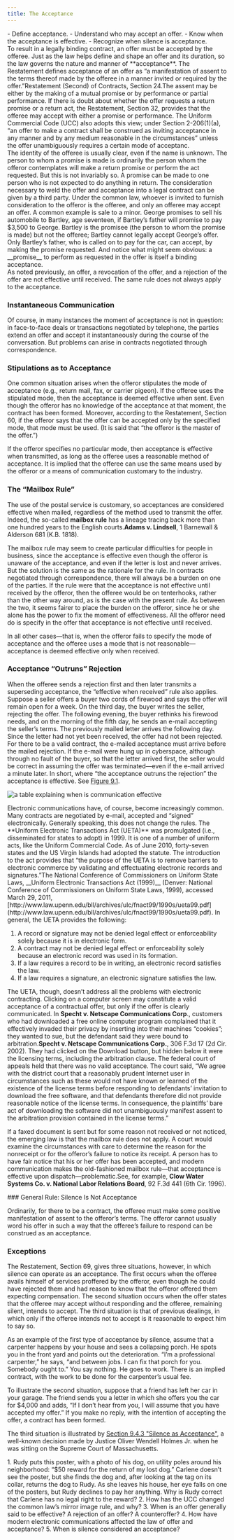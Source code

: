 ```yaml
---
title: The Acceptance
---
```

<div className="content-chunk" data-subsection-id = "Learning-Objectives-68t">
<info title="Learning Objectives">- Define acceptance. - Understand who may accept an offer. - Know when the acceptance is effective. - Recognize when silence is acceptance.</info>
</div>
<div className="content-chunk" data-subsection-id = "General-Definition-of-Acceptance-70t">
To result in a legally binding contract, an offer must be accepted by the offeree. Just as the law helps define and shape an offer and its duration, so the law governs the nature and manner of **acceptance**. The Restatement defines acceptance of an offer as “a manifestation of assent to the terms thereof made by the offeree in a manner invited or required by the offer.”Restatement (Second) of Contracts, Section 24.The assent may be either by the making of a mutual promise or by performance or partial performance. If there is doubt about whether the offer requests a return promise or a return act, the Restatement, Section 32, provides that the offeree may accept with either a promise or performance. The Uniform Commercial Code (UCC) also adopts this view; under Section 2-206(1)(a), “an offer to make a contract shall be construed as inviting acceptance in any manner and by any medium reasonable in the circumstances” unless the offer unambiguously requires a certain mode of acceptanc.
</div>
<div className="content-chunk" data-subsection-id = "Who-May-Accept-69t">
The identity of the offeree is usually clear, even if the name is unknown. The person to whom a promise is made is ordinarily the person whom the offeror contemplates will make a return promise or perform the act requested. But this is not invariably so. A promise can be made to one person who is not expected to do anything in return. The consideration necessary to weld the offer and acceptance into a legal contract can be given by a third party. Under the common law, whoever is invited to furnish consideration to the offeror is the offeree, and only an offeree may accept an offer. A common example is sale to a minor. George promises to sell his automobile to Bartley, age seventeen, if Bartley’s father will promise to pay $3,500 to George. Bartley is the promisee (the person to whom the promise is made) but not the offeree; Bartley cannot legally accept George’s offer. Only Bartley’s father, who is called on to pay for the car, can accept, by making the promise requested. And notice what might seem obvious: a __promise__ to perform as requested in the offer is itself a binding acceptance.
</div>
<div className="content-chunk" data-subsection-id = "When-Is-Acceptance-Effective-73t">
As noted previously, an offer, a revocation of the offer, and a rejection of the offer are not effective until received. The same rule does not always apply to the acceptance.

### Instantaneous Communication

Of course, in many instances the moment of acceptance is not in question: in face-to-face deals or transactions negotiated by telephone, the parties extend an offer and accept it instantaneously during the course of the conversation. But problems can arise in contracts negotiated through correspondence.

### Stipulations as to Acceptance

One common situation arises when the offeror stipulates the mode of acceptance (e.g., return mail, fax, or carrier pigeon). If the offeree uses the stipulated mode, then the acceptance is deemed effective when sent. Even though the offeror has no knowledge of the acceptance at that moment, the contract has been formed. Moreover, according to the Restatement, Section 60, if the offeror says that the offer can be accepted only by the specified mode, that mode must be used. (It is said that “the offeror is the master of the offer.”)

If the offeror specifies no particular mode, then acceptance is effective when transmitted, as long as the offeree uses a reasonable method of acceptance. It is implied that the offeree can use the same means used by the offeror or a means of communication customary to the industry.

### The “Mailbox Rule”

The use of the postal service is customary, so acceptances are considered effective when mailed, regardless of the method used to transmit the offer. Indeed, the so-called **mailbox rule** has a lineage tracing back more than one hundred years to the English courts.__Adams v. Lindsell__, 1 Barnewall & Alderson 681 (K.B. 1818).

The mailbox rule may seem to create particular difficulties for people in business, since the acceptance is effective even though the offeror is unaware of the acceptance, and even if the letter is lost and never arrives. But the solution is the same as the rationale for the rule. In contracts negotiated through correspondence, there will always be a burden on one of the parties. If the rule were that the acceptance is not effective until received by the offeror, then the offeree would be on tenterhooks, rather than the other way around, as is the case with the present rule. As between the two, it seems fairer to place the burden on the offeror, since he or she alone has the power to fix the moment of effectiveness. All the offeror need do is specify in the offer that acceptance is not effective until received.

In all other cases—that is, when the offeror fails to specify the mode of acceptance and the offeree uses a mode that is not reasonable—acceptance is deemed effective only when received.

### Acceptance “Outruns” Rejection

  
When the offeree sends a rejection first and then later transmits a superseding acceptance, the “effective when received” rule also applies. Suppose a seller offers a buyer two cords of firewood and says the offer will remain open for a week. On the third day, the buyer writes the seller, rejecting the offer. The following evening, the buyer rethinks his firewood needs, and on the morning of the fifth day, he sends an e-mail accepting the seller’s terms. The previously mailed letter arrives the following day. Since the letter had not yet been received, the offer had not been rejected. For there to be a valid contract, the e-mailed acceptance must arrive before the mailed rejection. If the e-mail were hung up in cyberspace, although through no fault of the buyer, so that the letter arrived first, the seller would be correct in assuming the offer was terminated—even if the e-mail arrived a minute later. In short, where “the acceptance outruns the rejection” the acceptance is effective. See [Figure 9.1](https://saylordotorg.github.io/text_business-law-and-the-legal-environment-v1.0-a/s12-the-agreement.html#mayer_1.0-ch09_s03_s03_s04_f01).

![a table explaining when is communication effective](https://nbjrajrmujlgxmcvqsge.supabase.co/storage/v1/object/public/strapi/files/84f13e2389ac640d90d1ccea0f620c25.jpg-d764e8e09310ddd762c48a46b535ea80.jpg)
</div>
<div className="content-chunk" data-subsection-id = "Electronic-Communications-72t">
Electronic communications have, of course, become increasingly common. Many contracts are negotiated by e-mail, accepted and “signed” electronically. Generally speaking, this does not change the rules. The **Uniform Electronic Transactions Act (UETA)** was promulgated (i.e., disseminated for states to adopt) in 1999. It is one of a number of uniform acts, like the Uniform Commercial Code. As of June 2010, forty-seven states and the US Virgin Islands had adopted the statute. The introduction to the act provides that “the purpose of the UETA is to remove barriers to electronic commerce by validating and effectuating electronic records and signatures.”The National Conference of Commissioners on Uniform State Laws, __Uniform Electronic Transactions Act (1999)__ (Denver: National Conference of Commissioners on Uniform State Laws, 1999), accessed March 29, 2011, [http://www.law.upenn.edu/bll/archives/ulc/fnact99/1990s/ueta99.pdf](http://www.law.upenn.edu/bll/archives/ulc/fnact99/1990s/ueta99.pdf). In general, the UETA provides the following:

1.  A record or signature may not be denied legal effect or enforceability solely because it is in electronic form.
2.  A contract may not be denied legal effect or enforceability solely because an electronic record was used in its formation.
3.  If a law requires a record to be in writing, an electronic record satisfies the law.
4.  If a law requires a signature, an electronic signature satisfies the law.

The UETA, though, doesn’t address all the problems with electronic contracting. Clicking on a computer screen may constitute a valid acceptance of a contractual offer, but only if the offer is clearly communicated. In __Specht v. Netscape Communications Corp__., customers who had downloaded a free online computer program complained that it effectively invaded their privacy by inserting into their machines “cookies”; they wanted to sue, but the defendant said they were bound to arbitration.__Specht v. Netscape Communications Corp.__, 306 F.3d 17 (2d Cir. 2002). They had clicked on the Download button, but hidden below it were the licensing terms, including the arbitration clause. The federal court of appeals held that there was no valid acceptance. The court said, “We agree with the district court that a reasonably prudent Internet user in circumstances such as these would not have known or learned of the existence of the license terms before responding to defendants’ invitation to download the free software, and that defendants therefore did not provide reasonable notice of the license terms. In consequence, the plaintiffs’ bare act of downloading the software did not unambiguously manifest assent to the arbitration provision contained in the license terms.”

If a faxed document is sent but for some reason not received or not noticed, the emerging law is that the mailbox rule does not apply. A court would examine the circumstances with care to determine the reason for the nonreceipt or for the offeror’s failure to notice its receipt. A person has to have fair notice that his or her offer has been accepted, and modern communication makes the old-fashioned mailbox rule—that acceptance is effective upon dispatch—problematic.See, for example, __Clow Water Systems Co. v. National Labor Relations Board__, 92 F.3d 441 (6th Cir. 1996).
</div>
<div className="content-chunk" data-subsection-id = "Silence-as-Acceptance-71t">
### General Rule: Silence Is Not Acceptance

Ordinarily, for there to be a contract, the offeree must make some positive manifestation of assent to the offeror’s terms. The offeror cannot usually word his offer in such a way that the offeree’s failure to respond can be construed as an acceptance.

### Exceptions

The Restatement, Section 69, gives three situations, however, in which silence can operate as an acceptance. The first occurs when the offeree avails himself of services proffered by the offeror, even though he could have rejected them and had reason to know that the offeror offered them expecting compensation. The second situation occurs when the offer states that the offeree may accept without responding and the offeree, remaining silent, intends to accept. The third situation is that of previous dealings, in which only if the offeree intends not to accept is it reasonable to expect him to say so.

As an example of the first type of acceptance by silence, assume that a carpenter happens by your house and sees a collapsing porch. He spots you in the front yard and points out the deterioration. “I’m a professional carpenter,” he says, “and between jobs. I can fix that porch for you. Somebody ought to.” You say nothing. He goes to work. There is an implied contract, with the work to be done for the carpenter’s usual fee.

To illustrate the second situation, suppose that a friend has left her car in your garage. The friend sends you a letter in which she offers you the car for $4,000 and adds, “If I don’t hear from you, I will assume that you have accepted my offer.” If you make no reply, with the intention of accepting the offer, a contract has been formed.

The third situation is illustrated by [Section 9.4.3 "Silence as Acceptance"](https://saylordotorg.github.io/text_business-law-and-the-legal-environment-v1.0-a/mayer_1.0-ch09_s04#mayer_1.0-ch09_s04_s03), a well-known decision made by Justice Oliver Wendell Holmes Jr. when he was sitting on the Supreme Court of Massachusetts.

<warning title="Exercises">1. Rudy puts this poster, with a photo of his dog, on utility poles around his neighborhood: “$50 reward for the return of my lost dog.” Carlene doesn’t see the poster, but she finds the dog and, after looking at the tag on its collar, returns the dog to Rudy. As she leaves his house, her eye falls on one of the posters, but Rudy declines to pay her anything. Why is Rudy correct that Carlene has no legal right to the reward? 2. How has the UCC changed the common law’s mirror image rule, and why? 3. When is an offer generally said to be effective? A rejection of an offer? A counteroffer? 4. How have modern electronic communications affected the law of offer and acceptance? 5. When is silence considered an acceptance?</warning>
</div>
